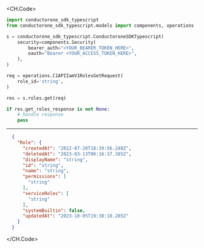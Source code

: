 
<CH.Code>
```python Get.py
import conductorone_sdk_typescript
from conductorone_sdk_typescript.models import components, operations

s = conductorone_sdk_typescript.ConductoroneSDKTypescript(
    security=components.Security(
        bearer_auth="<YOUR_BEARER_TOKEN_HERE>",
        oauth="Bearer <YOUR_ACCESS_TOKEN_HERE>",
    ),
)

req = operations.C1APIIamV1RolesGetRequest(
    role_id='string',
)

res = s.roles.get(req)

if res.get_roles_response is not None:
    # handle response
    pass
```
---

```json Example Response
  {
    "Role": {
      "createdAt": "2022-07-20T18:39:56.248Z",
      "deletedAt": "2023-03-13T00:16:37.385Z",
      "displayName": "string",
      "id": "string",
      "name": "string",
      "permissions": [
        "string"
      ],
      "serviceRoles": [
        "string"
      ],
      "systemBuiltin": false,
      "updatedAt": "2023-10-05T19:38:10.285Z"
    }
  }
```
</CH.Code>
